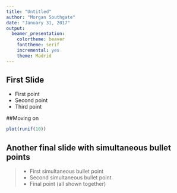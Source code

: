 ```yaml
---
title: "Untitled"
author: "Morgan Southgate"
date: "January 31, 2017"
output: 
  beamer_presentation: 
    colortheme: beaver
    fonttheme: serif
    incremental: yes
    theme: Madrid
---
```


## First Slide

- First point   
- Second point   
- Third point   

##Moving on

```r
plot(runif(10))

```

## Another final slide with simultaneous bullet points

\bigskip
\bigskip
\bigskip
\bigskip

> - \color{red}First simultaneous bullet point
> - \color{gray}Second simultaneous bullet point
> - \color{black}Final point (all shown together)
